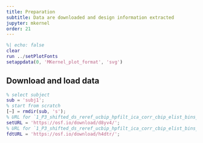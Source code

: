 ```yaml
---
title: Preparation
subtitle: Data are downloaded and design information extracted
jupyter: mkernel
order: 21
---
```



```matlab
%| echo: false
clear
run ../setPlotFonts
setappdata(0, 'MKernel_plot_format', 'svg')
```


## Download and load data

```matlab
% select subject
sub = 'subj1';
% start from scratch
[~] = rmdir(sub, 's');
% URL for `1_P3_shifted_ds_reref_ucbip_hpfilt_ica_corr_cbip_elist_bins_epoch.set`
setURL = 'https://osf.io/download/d8yv4/';
% URL for `1_P3_shifted_ds_reref_ucbip_hpfilt_ica_corr_cbip_elist_bins_epoch.fdt`
fdtURL = 'https://osf.io/download/h4dtr/';
```

